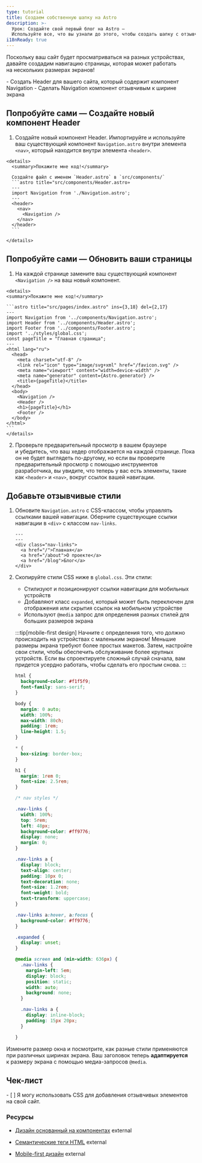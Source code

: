 ```yaml
---
type: tutorial
title: Создаем собственную шапку на Astro
description: >-
  Урок: Создайте свой первый блог на Astro —
  Используйте все, что вы узнали до этого, чтобы создать шапку с отзывчивой навигацией
i18nReady: true
---
```



Поскольку ваш сайт будет просматриваться на разных устройствах, давайте создадим навигацию страницы, которая может работать на нескольких размерах экранов!

<PreCheck>
 - Создать Header для вашего сайта, который содержит компонент Navigation
 - Сделать Navigation компонент отзывчивым к ширине экрана
</PreCheck>


<Box icon="puzzle-piece">

  ## Попробуйте сами — Создайте новый компонент Header

  1. Создайте новый компонент Header. Импортируйте и используйте ваш существующий компонент `Navigation.astro` внутри элемента `<nav>`, который находится внутри элемента `<header>`.

    <details>
      <summary>Покажите мне код!</summary>

      Создайте файл с именем `Header.astro` в `src/components/`
      ```astro title="src/components/Header.astro»
      ---
      import Navigation from './Navigation.astro';
      ---
      <header>
        <nav>
          <Navigation />
        </nav>
      </header>
      ```

    </details>

</Box>




<Box icon="check-list">

## Попробуйте сами — Обновить ваши страницы

  1. На каждой странице замените ваш существующий компонент `<Navigation />` на ваш новый компонент.

    <details>
    <summary>Покажите мне код!</summary>

    ```astro title="src/pages/index.astro" ins={3,18} del={2,17}
    ---
    import Navigation from '../components/Navigation.astro';
    import Header from '../components/Header.astro';
    import Footer from '../components/Footer.astro';
    import '../styles/global.css';
    const pageTitle = "Главная страница";
    ---
    <html lang="ru">
      <head>
        <meta charset="utf-8" />
        <link rel="icon" type="image/svg+xml" href="/favicon.svg" />
        <meta name="viewport" content="width=device-width" />
        <meta name="generator" content={Astro.generator} />
        <title>{pageTitle}</title>
      </head>
      <body>
        <Navigation />
        <Header />
        <h1>{pageTitle}</h1>
        <Footer />
      </body>
    </html>
    ```
    </details>

2. Проверьте предварительный просмотр в вашем браузере и убедитесь, что ваш хедер отображается на каждой странице. Пока он не будет выглядеть по-другому, но если вы проверите предварительный просмотр с помощью инструментов разработчика, вы увидите, что теперь у вас есть элементы, такие как `<header>` и `<nav>`, вокруг ссылок вашей навигации.

</Box>

## Добавьте отзывчивые стили

1. Обновите `Navigation.astro` с CSS-классом, чтобы управлять ссылками вашей навигации. Оберните существующие ссылки навигации в `<div>` с классом `nav-links`.

    ```astro title="src/components/Navigation.astro" ins={3,7}
    ---
    ---
    <div class="nav-links">
      <a href="/">Главная</a>
      <a href="/about">О проекте</a>
      <a href="/blog">Блог</a>
    </div>
    ```

2. Скопируйте стили CSS ниже в `global.css`. Эти стили:

    - Стилизуют и позиционируют ссылки навигации для мобильных устройств
    - Добавляют класс `expanded`, который может быть переключен для отображения или скрытия ссылок на мобильном устройстве
    - Используют `@media` запрос для определения разных стилей для больших размеров экрана

    :::tip[mobile-first design]
    Начните с определения того, что должно происходить на устройствах с маленьким экраном! Меньшие размеры экрана требуют более простых макетов. Затем, настройте свои стили, чтобы обеспечить обслуживание более крупных устройств. Если вы спроектируете сложный случай сначала, вам придется усердно работать, чтобы сделать его простым снова.
    :::

    ```css title="src/styles/global.css" ins={23-100}
    html {
      background-color: #f1f5f9;
      font-family: sans-serif;
    }

    body {
      margin: 0 auto;
      width: 100%;
      max-width: 80ch;
      padding: 1rem;
      line-height: 1.5;
    }

    * {
      box-sizing: border-box;
    }

    h1 {
      margin: 1rem 0;
      font-size: 2.5rem;
    }

    /* nav styles */

    .nav-links {
      width: 100%;
      top: 5rem;
      left: 48px;
      background-color: #ff9776;
      display: none;
      margin: 0;
    }

    .nav-links a {
      display: block;
      text-align: center;
      padding: 10px 0;
      text-decoration: none;
      font-size: 1.2rem;
      font-weight: bold;
      text-transform: uppercase;
    }

    .nav-links a:hover, a:focus {
      background-color: #ff9776;
    }

    .expanded {
      display: unset;
    }

    @media screen and (min-width: 636px) {
      .nav-links {
        margin-left: 5em;
        display: block;
        position: static;
        width: auto;
        background: none;
      }

      .nav-links a {
        display: inline-block;
        padding: 15px 20px;
      }

    }
    ```

Измените размер окна и посмотрите, как разные стили применяются при различных ширинах экрана. Ваш заголовок теперь **адаптируется** к размеру экрана с помощью медиа-запросов `@media`.

<Box icon="check-list">

## Чек-лист

<Checklist>
- [ ] Я могу использовать CSS для добавления отзывчивых элементов на свой сайт.
</Checklist>
</Box>

### Ресурсы

- [Дизайн основанный на компонентах](https://www.droptica.com/blog/component-based-design/) <Badge>external</Badge>

- [Семантические теги HTML](https://www.dofactory.com/html/semantics) <Badge>external</Badge>

- [Mobile-first дизайн](https://www.mobileapps.com/blog/mobile-first-design) <Badge>external</Badge>
